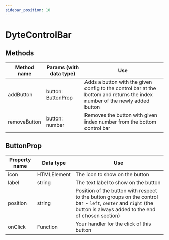 ```yaml
---
sidebar_position: 10
---
```


# DyteControlBar

## Methods

| Method name  | Params (with data type)           | Use                                                                                                                         |
| ------------ | --------------------------------- | --------------------------------------------------------------------------------------------------------------------------- |
| addButton    | button: [ButtonProp](#buttonprop) | Adds a button with the given config to the control bar at the bottom and returns the index number of the newly added button |
| removeButton | button: number                    | Removes the button with given index number from the bottom control bar                                                      |

## ButtonProp

| Property name | Data type   | Use                                                                                                                                                                  |
| ------------- | ----------- | -------------------------------------------------------------------------------------------------------------------------------------------------------------------- |
| icon          | HTMLElement | The icon to show on the button                                                                                                                                       |
| label         | string      | The text label to show on the button                                                                                                                                 |
| position      | string      | Position of the button with respect to the button groups on the control bar - `left`, `center` and `right` (the button is always added to the end of chosen section) |
| onClick       | Function    | Your handler for the click of this button                                                                                                                            |
